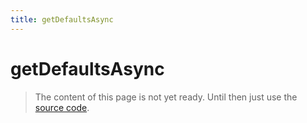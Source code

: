 ```yaml
---
title: getDefaultsAsync
---
```


# getDefaultsAsync

> The content of this page is not yet ready. Until then just use the [source code](https://github.com/fabian-hiller/valibot/blob/main/library/src/methods/getDefaults/getDefaultsAsync.ts).
